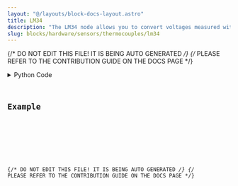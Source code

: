 ```yaml
---
layout: "@/layouts/block-docs-layout.astro"
title: LM34
description: "The LM34 node allows you to convert voltages measured with a thermocouple (LM34) connected to a LabJack U3 device into temperatures."
slug: blocks/hardware/sensors/thermocouples/lm34
---
```


{/* DO NOT EDIT THIS FILE! IT IS BEING AUTO GENERATED */}
{/* PLEASE REFER TO THE CONTRIBUTION GUIDE ON THE DOCS PAGE */}


<PythonDocsDisplay docstring={docstring} />
<details>
<summary>Python Code</summary>



<Code code={pythonCode} lang="py" wrap theme="dracula" />

[Find this Flojoy Block on GitHub](https://github.com/flojoy-ai/blocks/blob/main/blocks/HARDWARE/SENSORS/THERMOCOUPLES/LM34/LM34.py)

</details>

## Example


<GetHelpWidget />


<AppDisplay app={app} blockName="LM34" client:visible />


<Example />

{/* DO NOT EDIT THIS FILE! IT IS BEING AUTO GENERATED */}
{/* PLEASE REFER TO THE CONTRIBUTION GUIDE ON THE DOCS PAGE */}
